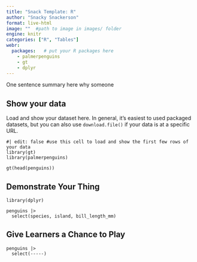 ```yaml
---
title: "Snack Template: R"
author: "Snacky Snackerson"
format: live-html
image: ""  #path to image in images/ folder
engine: knitr
categories: ["R", "Tables"]
webr:
  packages:   # put your R packages here
    - palmerpenguins
    - gt
    - dplyr
---
```


One sentence summary here why someone


## Show your data

Load and show your dataset here. In general, it's easiest to used packaged datasets, but you can also use `download.file()` if your data is at a specific URL.

```webr
#| edit: false #use this cell to load and show the first few rows of your data
library(gt)
library(palmerpenguins)

gt(head(penguins))
```

## Demonstrate Your Thing

```webr
library(dplyr)

penguins |>
  select(species, island, bill_length_mm)
```

## Give Learners a Chance to Play

```webr
penguins |>
  select(-----)
```
